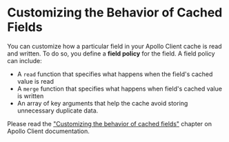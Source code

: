 # Customizing the Behavior of Cached Fields

You can customize how a particular field in your Apollo Client cache is read and written. To do so, you define a **field policy** for the field. A field policy can include:

- A `read` function that specifies what happens when the field's cached value is read
- A `merge` function that specifies what happens when field's cached value is written
- An array of key arguments that help the cache avoid storing unnecessary duplicate data.

Please read the ["Customizing the behavior of cached fields"](https://www.apollographql.com/docs/react/caching/cache-field-behavior/) chapter on Apollo Client documentation.

